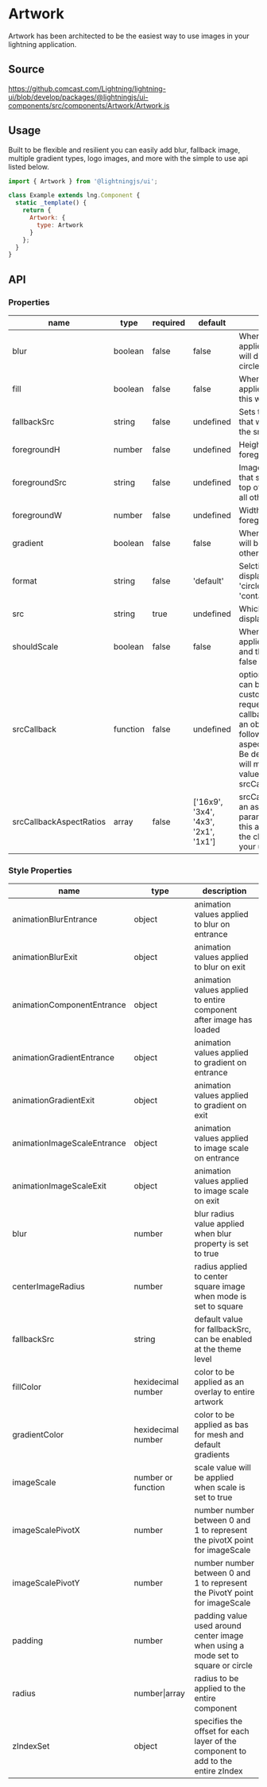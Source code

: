 
# Artwork

Artwork has been architected to be the easiest way to use images in your lightning application.

## Source

https://github.comcast.com/Lightning/lightning-ui/blob/develop/packages/@lightningjs/ui-components/src/components/Artwork/Artwork.js

## Usage

Built to be flexible and resilient you can easily add blur, fallback image, multiple gradient types, logo images, and more with the simple to use api listed below.

```js
import { Artwork } from '@lightningjs/ui';

class Example extends lng.Component {
  static _template() {
    return {
      Artwork: {
        type: Artwork
      }
    };
  }
}
```

<Canvas>
  <Story id="foundations-artwork--artwork" />
</Canvas>

## API

### Properties

| name                    | type     | required | default                              | description                                                                                                                                                                                                                                                             |
| ----------------------- | -------- | -------- | ------------------------------------ | ----------------------------------------------------------------------------------------------------------------------------------------------------------------------------------------------------------------------------------------------------------------------- |
| blur                    | boolean  | false    | false                                | When true, a blur will be applied to the image this will default to true if circleImage is true                                                                                                                                                                         |
| fill                    | boolean  | false    | false                                | When true, a fill will be applied over the image this will default to false                                                                                                                                                                                             |
| fallbackSrc             | string   | false    | undefined                            | Sets the fallback image that will be shown in if the src request fails                                                                                                                                                                                                  |
| foregroundH             | number   | false    | undefined                            | Height value for the foregroundSrc if defined                                                                                                                                                                                                                           |
| foregroundSrc           | string   | false    | undefined                            | Image location for item that should be placed on top of the artwork above all other layers                                                                                                                                                                              |
| foregroundW             | number   | false    | undefined                            | Width value for the foregroundSrc if defined                                                                                                                                                                                                                            |
| gradient                | boolean  | false    | false                                | When true, a gradient will be added over all other elements                                                                                                                                                                                                             |
| format                  | string   | false    | 'default'                            | Selction of image display modes. 'default', 'circle', 'square', 'contain'                                                                                                                                                                                               |
| src                     | string   | true     | undefined                            | Which image will be displayed                                                                                                                                                                                                                                           |
| shouldScale             | boolean  | false    | false                                | When true, scale will be applied over the image and this will default to false                                                                                                                                                                                          |
| srcCallback             | function | false    | undefined                            | optional callback that can be used to generate custom strings to request an image. The callback will be passed an object containing the following parameters: aspectRatio, src, w, h. Be default aspect ratio will match the closest value from srcCallbackAspectRatios |
| srcCallbackAspectRatios | array    | false    | ['16x9', '3x4', '4x3', '2x1', '1x1'] | srcCallback will recieve an aspectRatio parameter when called, this array is used to find the closest value for your use case.                                                                                                                                          |

### Style Properties

| name                        | type               | description                                                                      |
| --------------------------- | ------------------ | -------------------------------------------------------------------------------- |
| animationBlurEntrance       | object             | animation values applied to blur on entrance                                     |
| animationBlurExit           | object             | animation values applied to blur on exit                                         |
| animationComponentEntrance  | object             | animation values applied to entire component after image has loaded              |
| animationGradientEntrance   | object             | animation values applied to gradient on entrance                                 |
| animationGradientExit       | object             | animation values applied to gradient on exit                                     |
| animationImageScaleEntrance | object             | animation values applied to image scale on entrance                              |
| animationImageScaleExit     | object             | animation values applied to image scale on exit                                  |
| blur                        | number             | blur radius value applied when blur property is set to true                      |
| centerImageRadius           | number             | radius applied to center square image when mode is set to square                 |
| fallbackSrc                 | string             | default value for fallbackSrc, can be enabled at the theme level                 |
| fillColor                   | hexidecimal number | color to be applied as an overlay to entire artwork                              |
| gradientColor               | hexidecimal number | color to be applied as bas for mesh and default gradients                        |
| imageScale                  | number or function | scale value will be applied when scale is set to true                            |
| imageScalePivotX            | number             | number number between 0 and 1 to represent the pivotX point for imageScale       |
| imageScalePivotY            | number             | number number between 0 and 1 to represent the PivotY point for imageScale       |
| padding                     | number             | padding value used around center image when using a mode set to square or circle |
| radius                      | number\|array      | radius to be applied to the entire component                                     |
| zIndexSet                   | object             | specifies the offset for each layer of the component to add to the entire zIndex |
